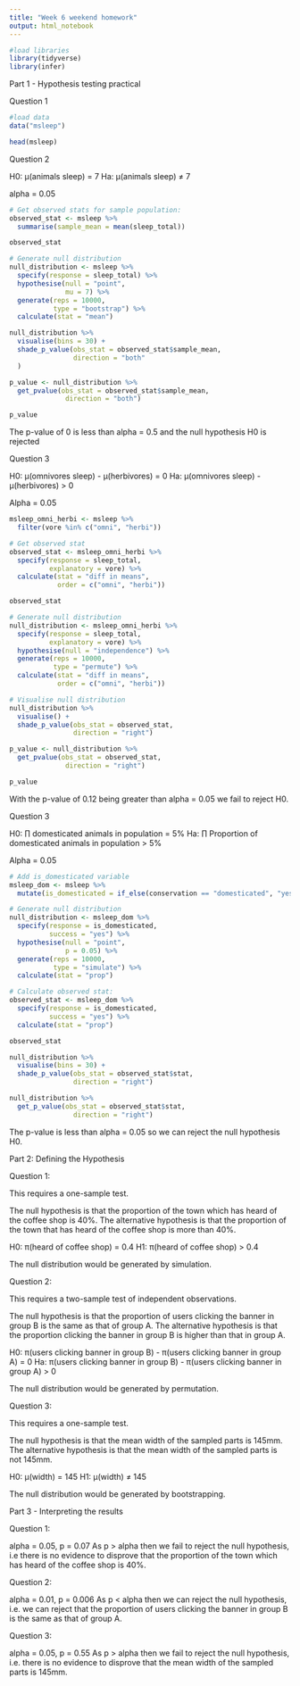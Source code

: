 ```yaml
---
title: "Week 6 weekend homework"
output: html_notebook
---
```


```r
#load libraries
library(tidyverse)
library(infer)
```

Part 1 - Hypothesis testing practical

Question 1
```r
#load data
data("msleep")

head(msleep)
```

Question 2

H0: µ(animals sleep) = 7
Ha: µ(animals sleep) ≠ 7

alpha = 0.05

```r
# Get observed stats for sample population:
observed_stat <- msleep %>% 
  summarise(sample_mean = mean(sleep_total))

observed_stat
```

```r
# Generate null distribution
null_distribution <- msleep %>% 
  specify(response = sleep_total) %>% 
  hypothesise(null = "point",
              mu = 7) %>% 
  generate(reps = 10000,
           type = "bootstrap") %>% 
  calculate(stat = "mean")
```

```r
null_distribution %>% 
  visualise(bins = 30) +
  shade_p_value(obs_stat = observed_stat$sample_mean,
                direction = "both"
  )
```

```r
p_value <- null_distribution %>% 
  get_pvalue(obs_stat = observed_stat$sample_mean,
              direction = "both")            

p_value
```

The p-value of 0 is less than alpha = 0.5 and the null hypothesis H0 is rejected


Question 3

H0: µ(omnivores sleep) - µ(herbivores) = 0
Ha: µ(omnivores sleep) - µ(herbivores) > 0

Alpha = 0.05

```r
msleep_omni_herbi <- msleep %>% 
  filter(vore %in% c("omni", "herbi"))

# Get observed stat
observed_stat <- msleep_omni_herbi %>% 
  specify(response = sleep_total,
          explanatory = vore) %>% 
  calculate(stat = "diff in means",
            order = c("omni", "herbi"))

observed_stat
```


```r
# Generate null distribution
null_distribution <- msleep_omni_herbi %>% 
  specify(response = sleep_total,
          explanatory = vore) %>% 
  hypothesise(null = "independence") %>% 
  generate(reps = 10000,
           type = "permute") %>% 
  calculate(stat = "diff in means",
            order = c("omni", "herbi"))
```

```r
# Visualise null distribution
null_distribution %>% 
  visualise() +
  shade_p_value(obs_stat = observed_stat,
                direction = "right")
```

```r
p_value <- null_distribution %>% 
  get_pvalue(obs_stat = observed_stat,
              direction = "right")

p_value
```

With the p-value of 0.12 being greater than alpha = 0.05 we fail to reject H0.

Question 3

H0: ∏ domesticated animals in population = 5%
Ha: ∏ Proportion of domesticated animals in population > 5%

Alpha = 0.05

```r
# Add is_domesticated variable
msleep_dom <- msleep %>% 
  mutate(is_domesticated = if_else(conservation == "domesticated", "yes", "no"))
```

```r
# Generate null distribution
null_distribution <- msleep_dom %>% 
  specify(response = is_domesticated,
          success = "yes") %>% 
  hypothesise(null = "point",
              p = 0.05) %>% 
  generate(reps = 10000,
           type = "simulate") %>% 
  calculate(stat = "prop")
```

```r
# Calculate observed stat:
observed_stat <- msleep_dom %>% 
  specify(response = is_domesticated, 
          success = "yes") %>% 
  calculate(stat = "prop")

observed_stat
```

```r
null_distribution %>% 
  visualise(bins = 30) +
  shade_p_value(obs_stat = observed_stat$stat,
                direction = "right")
```

```r
null_distribution %>% 
  get_p_value(obs_stat = observed_stat$stat,
                direction = "right")
```

The p-value is less than alpha = 0.05 so we can reject the null hypothesis H0.


Part 2: Defining the Hypothesis

Question 1:

This requires a one-sample test.

The null hypothesis is that the proportion of the town which has heard of the coffee shop is 40%. 
The alternative hypothesis is that the proportion of the town that has heard of the coffee shop is more than 40%.

H0: π(heard of coffee shop) = 0.4
H1: π(heard of coffee shop) > 0.4

The null distribution would be generated by simulation.


Question 2:

This requires a two-sample test of independent observations.

The null hypothesis is that the proportion of users clicking the banner in group B is the same as that of group A.
The alternative hypothesis is that the proportion clicking the banner in group B is higher than that in group A.

H0: π(users clicking banner in group B) - π(users clicking banner in group A) = 0
Ha: π(users clicking banner in group B) - π(users clicking banner in group A) > 0

The null distribution would be generated by permutation.


Question 3: 

This requires a one-sample test.

The null hypothesis is that the mean width of the sampled parts is 145mm.
The alternative hypothesis is that the mean width of the sampled parts is not 145mm.

H0: µ(width) = 145
H1: µ(width) ≠ 145

The null distribution would be generated by bootstrapping.


Part 3 - Interpreting the results

Question 1:

alpha = 0.05, p = 0.07
As p > alpha then we fail to reject the null hypothesis, i.e there is no evidence to disprove that the proportion of the town which has heard of the coffee shop is 40%.

Question 2:

alpha = 0.01, p = 0.006
As p < alpha then we can reject the null hypothesis, i.e. we can reject that the proportion of users clicking the banner in group B is the same as that of group A.

Question 3:

alpha = 0.05, p = 0.55
As p > alpha then we fail to reject the null hypothesis, i.e. there is no evidence to disprove that the mean width of the sampled parts is 145mm.